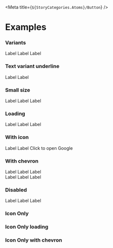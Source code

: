 
<Meta title={`${StoryCategories.Atoms}/Button`} />

<ButtonDocs />

# Examples

### Variants

<Canvas>
    <p-button variant="primary">Label</p-button>
    <p-button variant="secondary">Label</p-button>
    <p-button variant="text">Label</p-button>
</Canvas>

### Text variant underline

<Canvas>
    <p-button variant="text">Label</p-button>
    <p-button variant="text" underline>Label</p-button>
</Canvas>


### Small size

<Canvas>
    <p-button variant="primary" size="small">
        Label
    </p-button>
    <p-button variant="secondary" size="small">
        Label
    </p-button>
    <p-button variant="text" size="small">
        Label
    </p-button>
</Canvas>

### Loading

<Canvas>
    <p-button variant="primary" loading>
        Label
    </p-button>
    <p-button variant="secondary" loading>
        Label
    </p-button>
    <p-button variant="text" loading>
        Label
    </p-button>
</Canvas>

### With icon

<Canvas>
    <p-button icon="person" variant="primary" loading>
        Label
    </p-button>
    <p-button icon="tachometer" variant="secondary" loading>
        Label
    </p-button>
    <p-button
        variant="text"
        icon="arrow"
        icon-position="start"
        icon-flip="horizontal"
        href="https://google.com"
        target="_BLANK"
    >
        Click to open Google
    </p-button>
</Canvas>

### With chevron

<Canvas>
    <div class="flex w-full flex-col">
        <div class="flex w-full place-content-evenly">
            <p-button variant="primary" chevron>
                Label
            </p-button>
            <p-button variant="secondary" chevron>
                Label
            </p-button>
            <p-button variant="text" chevron>
                Label
            </p-button>
        </div>
        <div class="mt-4 flex w-full place-content-evenly">
            <p-button variant="primary" chevron="up">
                Label
            </p-button>
            <p-button variant="secondary" chevron="up">
                Label
            </p-button>
            <p-button variant="text" chevron="up">
                Label
            </p-button>
        </div>
    </div>
</Canvas>

### Disabled

<Canvas>
    <p-button variant="primary" disabled>
        Label
    </p-button>
    <p-button variant="secondary" disabled>
        Label
    </p-button>
    <p-button variant="text" disabled>
        Label
    </p-button>
</Canvas>

### Icon Only

<Canvas>
    <p-button icon="checkmark" icon-only></p-button>
    <p-button icon="checkmark" size="small" icon-only></p-button>
</Canvas>

### Icon Only loading

<Canvas>
    <p-button icon="checkmark" loading={true} icon-only></p-button>
    <p-button icon="checkmark" loading={true} size="small" icon-only></p-button>
</Canvas>

### Icon Only with chevron

<Canvas>
    <p-button icon="checkmark" icon-only chevron></p-button>
    <p-button icon="checkmark" size="small" icon-only chevron></p-button>
</Canvas>

